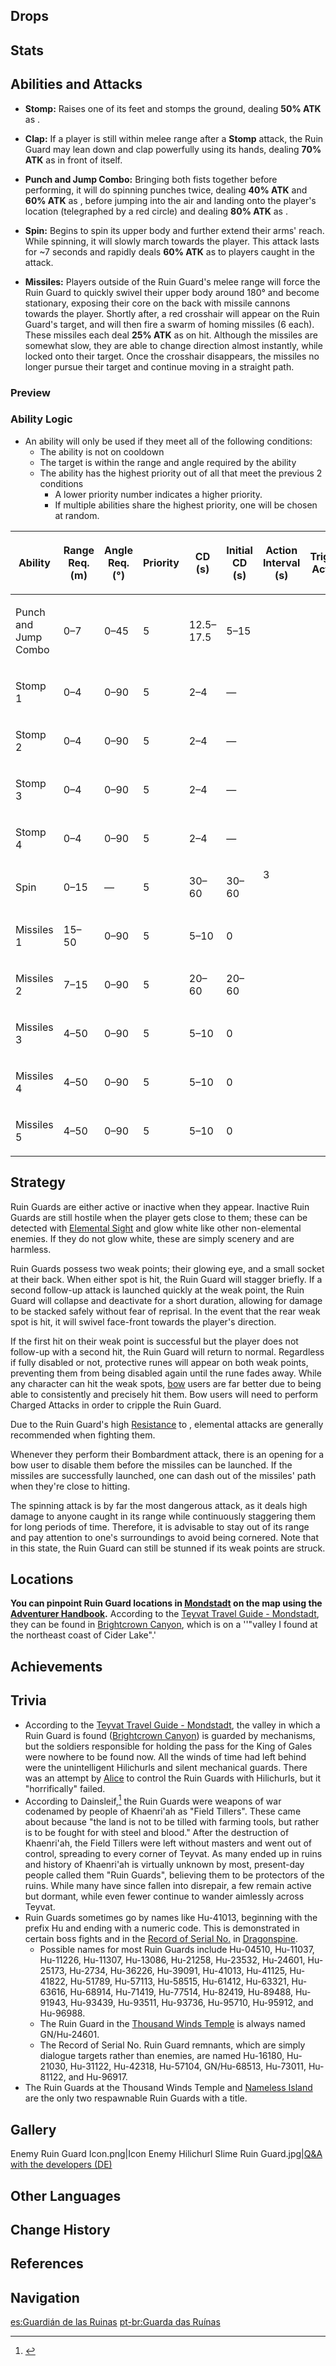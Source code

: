{{About|the Enemy|the statue called Field Tiller|Weird Statue}}
{{Enemy Infobox
|image    = Enemy Ruin Guard.png
|family   = Automatons
|group    = Humanoid Ruin Machines
|type     = Elite Enemies
|ability1 = Invincibility Frames
}}
{{Description|An ancient humanoid war machine.<br />They are said to be remnants from a lost ancient nation. Some believe that they were developed not as war machines, but as protectors of the ruins.<br />Though that hypothesis does not explain why would they choose to employ explosive weaponry inside the very ruins they are supposed to protect...|[[Adventurer Handbook]]}}
{{Enemy Intro}}

==Drops==
{{Drops|Humanoid Ruin Machines}}

==Stats==
{{Enemy Stats
|phys_res     = 70%
|hp_ratio     = 7
|hp_type      = 1
|atk_ratio    = 6
}}

==Abilities and Attacks==
* '''Stomp:''' Raises one of its feet and stomps the ground, dealing '''50% ATK''' as {{Color|Black|AoE Physical DMG}}.

* '''Clap:''' If a player is still within melee range after a '''Stomp''' attack, the Ruin Guard may lean down and clap powerfully using its hands, dealing '''70% ATK''' as {{Color|Black|AoE Physical DMG}} in front of itself.

* '''Punch and Jump Combo:''' Bringing both fists together before performing, it will do spinning punches twice, dealing '''40% ATK''' and '''60% ATK''' as {{Color|Black|Physical DMG}}, before jumping into the air and landing onto the player's location (telegraphed by a red circle) and dealing '''80% ATK''' as {{Color|Black|AoE Physical DMG}}.

* '''Spin:''' Begins to spin its upper body and further extend their arms' reach. While spinning, it will slowly march towards the player. This attack lasts for ~7 seconds and rapidly deals '''60% ATK''' as {{Color|Black|Physical DMG}} to players caught in the attack.

* '''Missiles:''' Players outside of the Ruin Guard's melee range will force the Ruin Guard to quickly swivel their upper body around 180° and become stationary, exposing their core on the back with missile cannons towards the player. Shortly after, a red crosshair will appear on the Ruin Guard's target, and will then fire a swarm of homing missiles (6 each). These missiles each deal '''25% ATK''' as {{Color|Black|Physical DMG}} on hit. Although the missiles are somewhat slow, they are able to change direction almost instantly, while locked onto their target. Once the crosshair disappears, the missiles no longer pursue their target and continue moving in a straight path.

===Preview===
{{Preview
|size=185px
|file1    = Ruin Guard Stomp Clap
|caption1 = Stomp + Clap

|file2    = Ruin Guard Punch and Jump Combo
|caption2 = Punch and Jump Combo

|file3    = Ruin Guard Beyblade
|caption3 = Spin

|file4    = Ruin Guard Missiles
|caption4 = Missiles

|file5    = Ruin Guard Stunned
|caption5 = Stunned
}}

===Ability Logic===
{{See also|Cooldown#Enemy Cooldowns}}
* An ability will only be used if they meet all of the following conditions:
** The ability is not on cooldown
** The target is within the range and angle required by the ability
** The ability has the highest priority out of all that meet the previous 2 conditions
*** A lower priority number indicates a higher priority.
*** If multiple abilities share the highest priority, one will be chosen at random.

{| class="wikitable"
! Ability !! Range Req. (m) !! Angle Req. (°) !! Priority !! style="width:100px" | CD (s) !! Initial CD (s) !! Action Interval (s) !! Triggers Act. Int.
|-
| Punch and Jump Combo || 0–7 || 0–45 || 5 || 12.5–17.5 || 5–15 || rowspan="11" | 3 || {{check|yes}}
|-
| Stomp 1 || 0–4 || 0–90 || 5 || 2–4 || &mdash; || {{check|no}}
|-
| Stomp 2 || 0–4 || 0–90 || 5 || 2–4 || &mdash; || {{check|no}}
|-
| Stomp 3 || 0–4 || 0–90 || 5 || 2–4 || &mdash; || {{check|no}}
|-
| Stomp 4 || 0–4 || 0–90 || 5 || 2–4 || &mdash; || {{check|no}}
|-
| Spin || 0–15 || &mdash; || 5 || 30–60 || 30–60 || {{check|yes}}
|-
| Missiles 1 || 15–50 || 0–90 || 5 || 5–10 || 0 || {{check|yes}}
|-
| Missiles 2 || 7–15 || 0–90 || 5 || 20–60 || 20–60 || {{check|yes}}
|-
| Missiles 3 || 4–50 || 0–90 || 5 || 5–10 || 0 || {{check|yes}}
|-
| Missiles 4 || 4–50 || 0–90 || 5 || 5–10 || 0 || {{check|yes}}
|-
| Missiles 5 || 4–50 || 0–90 || 5 || 5–10 || 0 || {{check|yes}}
|}

==Strategy==
Ruin Guards are either active or inactive when they appear. Inactive Ruin Guards are still hostile when the player gets close to them; these can be detected with [[Elemental Sight]] and glow white like other non-elemental enemies. If they do not glow white, these are simply scenery and are harmless.

Ruin Guards possess two weak points; their glowing eye, and a small socket at their back. When either spot is hit, the Ruin Guard will stagger briefly. If a second follow-up attack is launched quickly at the weak point, the Ruin Guard will collapse and deactivate for a short duration, allowing for damage to be stacked safely without fear of reprisal. In the event that the rear weak spot is hit, it will swivel face-front towards the player's direction.

If the first hit on their weak point is successful but the player does not follow-up with a second hit, the Ruin Guard will return to normal. Regardless if fully disabled or not, protective runes will appear on both weak points, preventing them from being disabled again until the rune fades away. While any character can hit the weak spots, [[Bows|bow]] users are far better due to being able to consistently and precisely hit them. Bow users will need to perform Charged Attacks in order to cripple the Ruin Guard.

Due to the Ruin Guard's high [[Resistance]] to {{Color|Physical DMG}}, elemental attacks are generally recommended when fighting them.

Whenever they perform their Bombardment attack, there is an opening for a bow user to disable them before the missiles can be launched. If the missiles are successfully launched, one can dash out of the missiles' path when they're close to hitting.

The spinning attack is by far the most dangerous attack, as it deals high damage to anyone caught in its range while continuously staggering them for long periods of time. Therefore, it is advisable to stay out of its range and pay attention to one's surroundings to avoid being cornered. Note that in this state, the Ruin Guard can still be stunned if its weak points are struck.

==Locations==
'''You can pinpoint Ruin Guard locations in [[Mondstadt]] on the map using the [[Adventurer Handbook]].''' According to the [[Teyvat Travel Guide - Mondstadt]], they can be found in [[Brightcrown Canyon]], which is on a ''"valley I found at the northeast coast of Cider Lake".'

==Achievements==
{{Achievement Topic Table|topic=Ruin Guard}}

==Trivia==
* According to the [[Teyvat Travel Guide - Mondstadt]], the valley in which a Ruin Guard is found ([[Brightcrown Canyon]]) is guarded by mechanisms, but the soldiers responsible for holding the pass for the King of Gales were nowhere to be found now. All the winds of time had left behind were the unintelligent Hilichurls and silent mechanical guards. There was an attempt by [[Alice]] to control the Ruin Guards with Hilichurls, but it "horrifically" failed.
* According to Dainsleif,<ref>{{Ref/Quest|A Herald Without Adherents}}</ref> the Ruin Guards were weapons of war codenamed by people of Khaenri'ah as "Field Tillers". These came about because "the land is not to be tilled with farming tools, but rather is to be fought for with steel and blood." After the destruction of Khaenri'ah, the Field Tillers were left without masters and went out of control, spreading to every corner of Teyvat. As many ended up in ruins and history of Khaenri'ah is virtually unknown by most, present-day people called them "Ruin Guards", believing them to be protectors of the ruins. While many have since fallen into disrepair, a few remain active but dormant, while even fewer continue to wander aimlessly across Teyvat.
* Ruin Guards sometimes go by names like Hu-41013, beginning with the prefix Hu and ending with a numeric code. This is demonstrated in certain boss fights and in the [[Record of Serial No.]] in [[Dragonspine]].
** Possible names for most Ruin Guards include Hu-04510, Hu-11037, Hu-11226, Hu-11307, Hu-13086, Hu-21258, Hu-23532, Hu-24601, Hu-25173, Hu-2734, Hu-36226, Hu-39091, Hu-41013, Hu-41125, Hu-41822, Hu-51789, Hu-57113, Hu-58515, Hu-61412, Hu-63321, Hu-63616, Hu-68914, Hu-71419, Hu-77514, Hu-82419, Hu-89488, Hu-91943, Hu-93439, Hu-93511, Hu-93736, Hu-95710, Hu-95912, and Hu-96988.
** The Ruin Guard in the [[Thousand Winds Temple]] is always named GN/Hu-24601.
** The Record of Serial No. Ruin Guard remnants, which are simply dialogue targets rather than enemies, are named Hu-16180, Hu-21030, Hu-31122, Hu-42318, Hu-57104, GN/Hu-68513, Hu-73011, Hu-81122, and Hu-96917.
*The Ruin Guards at the Thousand Winds Temple and [[Nameless Island]] are the only two respawnable Ruin Guards with a title.

==Gallery==
<gallery hideaddbutton="true" captionalign="center">
Enemy Ruin Guard Icon.png|Icon
Enemy Hilichurl Slime Ruin Guard.jpg|[https://genshin.mihoyo.com/de/news/detail/6110 Q&A with the developers (DE)] <!--2020&mdash;11&mdash;22-->
</gallery>

==Other Languages==
{{Other Languages
|en      = Ruin Guard
|zhs     = 遗迹守卫
|zhs_rm  = Yíjì Shǒuwèi
|zht     = 遺蹟守衛
|zht_rm  = Yíjī Shǒuwèi
|zh_tl   = Ruin Guardian
|ja      = {{Rubi|遺|い|跡|せき|守|しゅ|衛|えい}}
|ja_rm   = Iseki Shu'ei
|ja_tl   = Ruin Guard
|ko      = {{tt|유적|遺蹟}} 가디언
|ko_rm   = Yujeok Gadieon
|ko_tl   = Ruin Guardian
|es      = Guardián de las Ruinas
|es_tl   = Guardian of the Ruins
|fr      = Gardien des ruines
|fr_tl   = Ruin Guardian
|ru      = Страж руин
|ru_tl   = Guardian of the Ruins
|th      = Ruin Guard
|vi      = Thủ Vệ Di Tích
|vi_tl   = Ruin Guard
|de      = Ruinenwächter
|de_tl   = Ruin Guard
|id      = Ruin Guard
|pt      = Guarda das Ruínas
|pt_tl   = Guard of the Ruins
}}

==Change History==
{{Change History|1.0}}

==References==
{{Reflist}}

==Navigation==
{{Enemy Navbox|type=Elite}}

[[es:Guardián de las Ruinas]]
[[pt-br:Guarda das Ruínas]]